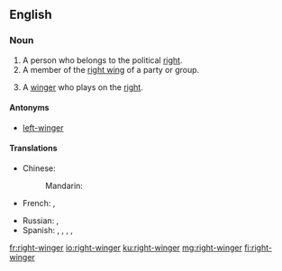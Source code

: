 ==English==

===Noun===
{{en-noun}}

# A person who belongs to the political [[right]].
# A member of the [[right wing]] of a party or group.
# {{label|en|sports}} A [[winger]] who plays on the [[right]].

====Antonyms====
* [[left-winger]]

====Translations====
{{trans-top|a person who belongs to the political right}}
* Chinese:
*: Mandarin: {{t|cmn|右翼分子|tr=yòuyì fènzi|sc=Hani}}
* French: {{t|fr|ailier droit|m}}, {{t|fr|ailière droite|f}}
{{trans-mid}}
* Russian: {{t+|ru|пра́вый|m}}, {{t+|ru|правый|f|alt=пра́вая}}
* Spanish: {{t+|es|momio|m}}, {{t|es|momia|f}}, {{t+|es|momios|m-p}}, {{t|es|momias|f-p}}, {{t+|es|derechista}}
{{trans-bottom}}

[[fr:right-winger]]
[[io:right-winger]]
[[ku:right-winger]]
[[mg:right-winger]]
[[fi:right-winger]]